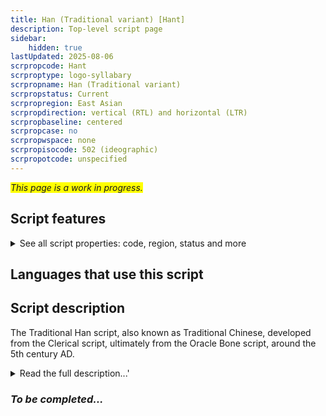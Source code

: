 ```yaml
---
title: Han (Traditional variant) [Hant]
description: Top-level script page
sidebar:
    hidden: true
lastUpdated: 2025-08-06
scrpropcode: Hant
scrproptype: logo-syllabary
scrpropname: Han (Traditional variant)
scrpropstatus: Current
scrpropregion: East Asian
scrpropdirection: vertical (RTL) and horizontal (LTR)
scrpropbaseline: centered
scrpropcase: no
scrpropwspace: none
scrpropisocode: 502 (ideographic)
scrpropotcode: unspecified
---
```


<span style='background-color:yellow'>_This page is a work in progress._</span>


## Script features

<details>
<summary> See all script properties: code, region, status and more</summary>
<ScriptInfo />
</details>

## Languages that use this script

<WsList script='Hant' wsMax='5' />

## Script description

The Traditional Han script, also known as Traditional Chinese, developed from the Clerical script, ultimately from the Oracle Bone script, around the 5th century AD.

<details><summary>Read the full description...'</summary>_Not yet available._</details>

### _To be completed..._

